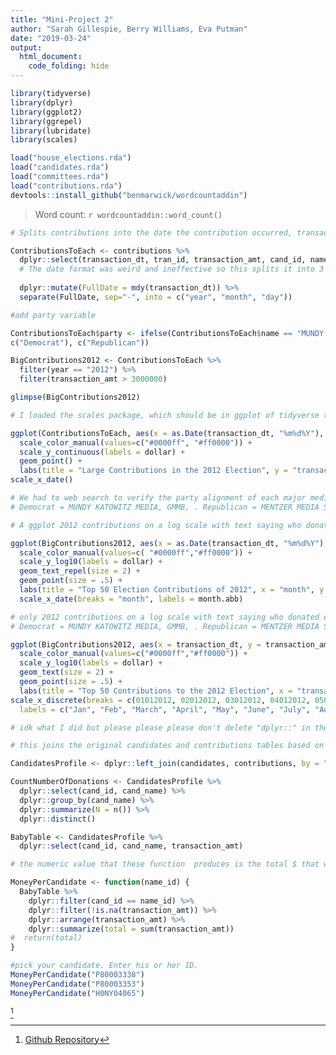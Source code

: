 ```yaml
---
title: "Mini-Project 2"
author: "Sarah Gillespie, Berry Williams, Eva Putman"
date: "2019-03-24"
output: 
  html_document:
    code_folding: hide
---
```



```r
library(tidyverse)
library(dplyr)
library(ggplot2)
library(ggrepel)
library(lubridate)
library(scales)
```

```r
load("house_elections.rda")
load("candidates.rda")
load("committees.rda")
load("contributions.rda")
devtools::install_github("benmarwick/wordcountaddin")
```

> Word count: `r wordcountaddin::word_count()`


```r

# Splits contributions into the date the contribution occurred, transaction amount, and the the recipient's ID

ContributionsToEach <- contributions %>%
  dplyr::select(transaction_dt, tran_id, transaction_amt, cand_id, name) %>%
  # The date format was weird and ineffective so this splits it into 3 columns, for year, month, and day. I used "lubridate" which should be part of tidyverse
  
  dplyr::mutate(FullDate = mdy(transaction_dt)) %>%
  separate(FullDate, sep="-", into = c("year", "month", "day"))

#add party variable

ContributionsToEach$party <- ifelse(ContributionsToEach$name == "MUNDY KATOWITZ MEDIA, INC.," | ContributionsToEach$name == "GMMB", 
c("Democrat"), c("Republican"))

BigContributions2012 <- ContributionsToEach %>%
  filter(year == "2012") %>%
  filter(transaction_amt > 3000000)
```
 
 
```r
glimpse(BigContributions2012)
```

```r
# I loaded the scales package, which should be in ggplot of tidyverse to make the transaction amount be in dollars and not exponents

ggplot(ContributionsToEach, aes(x = as.Date(transaction_dt, "%m%d%Y"), y = transaction_amt, color = party)) + 
  scale_color_manual(values=c("#0000ff", "#ff0000")) +
  scale_y_continuous(labels = dollar) +
  geom_point() +
  labs(title = "Large Contributions in the 2012 Election", y = "transaction amount", x = "transaction date") +
scale_x_date()
```


```r

# We had to web search to verify the party alignment of each major media company
# Democrat = MUNDY KATOWITZ MEDIA, GMMB, . Republican = MENTZER MEDIA SERVICES,CROSSROADS MEDIA, NATIONAL MEDIA RESEARCH PLANNING(?), AMERICAN RAMBLER PRODUCTIONS,

# A ggplot 2012 contributions on a log scale with text saying who donated each big donation.

ggplot(BigContributions2012, aes(x = as.Date(transaction_dt, "%m%d%Y"), y = transaction_amt, label = name, color = party)) +
  scale_color_manual(values=c( "#0000ff","#ff0000")) +
  scale_y_log10(labels = dollar) +
  geom_text_repel(size = 2) +
  geom_point(size = .5) +
  labs(title = "Top 50 Election Contributions of 2012", x = "month", y = "transaction amount") +
  scale_x_date(breaks = "month", labels = month.abb)
```

```r

# only 2012 contributions on a log scale with text saying who donated each big donation.
# Democrat = MUNDY KATOWITZ MEDIA, GMMB, . Republican = MENTZER MEDIA SERVICES,CROSSROADS MEDIA, NATIONAL MEDIA RESEARCH PLANNING(?), AMERICAN RAMBLER PRODUCTIONS,

ggplot(BigContributions2012, aes(x = transaction_dt, y = transaction_amt, label = name, color = party)) +
  scale_color_manual(values=c("#0000ff","#ff0000")) +
  scale_y_log10(labels = dollar) +
  geom_text(size = 2) +
  geom_point(size = .5) +
  labs(title = "Top 50 Contributions to the 2012 Election", x = "transaction date", y = "transaction amount") +
scale_x_discrete(breaks = c(01012012, 02012012, 03012012, 04012012, 05012012, 06012012, 07012012, 08012012, 09012012, 10012012, 11012012, 12012012),
  labels = c("Jan", "Feb", "March", "April", "May", "June", "July", "Aug", "Sept", "Oct", "Nov", "Dec"))

```

```r

# idk what I did but please please please don't delete "dplyr::" in these. It seems redundant but it's the only way it worked.

# this joins the original candidates and contributions tables based on being linked by the unique candidate ID

CandidatesProfile <- dplyr::left_join(candidates, contributions, by = "cand_id")

CountNumberOfDonations <- CandidatesProfile %>%
  dplyr::select(cand_id, cand_name) %>%
  dplyr::group_by(cand_name) %>%
  dplyr::summarize(N = n()) %>%
  dplyr::distinct()

BabyTable <- CandidatesProfile %>%
  dplyr::select(cand_id, cand_name, transaction_amt)

# the numeric value that these function  produces is the total $ that was given to each house candidate. Find it by putting in the individual's candidate ID.

MoneyPerCandidate <- function(name_id) {
  BabyTable %>%
    dplyr::filter(cand_id == name_id) %>%
    dplyr::filter(!is.na(transaction_amt)) %>%
    dplyr::arrange(transaction_amt) %>%
    dplyr::summarize(total = sum(transaction_amt))
#  return(total)
}

#pick your candidate. Enter his or her ID.
MoneyPerCandidate("P80003338")
MoneyPerCandidate("P80003353")
MoneyPerCandidate("H0NY04065")

```


^[[Github Repository](https://github.com/eputnam17/sds192-mp2)
]